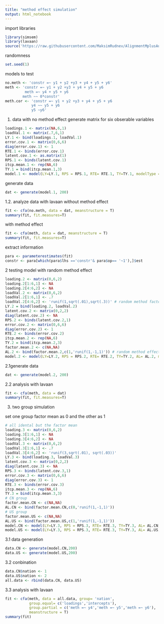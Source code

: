 ---
title: "method effect simulation"
output: html_notebook
---

import libraries

```{r}
library(simsem)
library(lavaan)
source('https://raw.githubusercontent.com/MaksimRudnev/AlignmentMplusAutomation/master/source_repo.R')
```

randomness
```{r}
set.seed(1)
```

models to test
```{r}
no.meth <- 'constr =~ y1 + y2 +y3 + y4 + y5 + y6'
meth <- 'constr =~ y1 + y2 +y3 + y4 + y5 + y6
         meth =~ y4 + y5 + y6
        meth ~~ 0*constr'
meth.cor <- 'constr =~ y1 + y2 +y3 + y4 + y5 + y6
            y4 ~~ y5 + y6
            y5 ~y6'
```



1. data with no method effect
generate matrix for six obserable variables
```{r}
loadings.1 <- matrix(NA,6,1)
loadVal.1 <- matrix(.7,6,1)
LY.1 <- bind(loadings.1, loadVal.1)
error.cov.1 <- matrix(0,6,6)
diag(error.cov.1) <- 1
RTE.1 <- binds(error.cov.1)
latent.cov.1 <- as.matrix(1)
RPS.1 <- binds(latent.cov.1)
itcp.mean.1 <- rep(NA,6)
TY.1 = bind(itcp.mean.1,3)
model.1 <- model(LY=LY.1, RPS = RPS.1, RTE= RTE.1, TY=TY.1, modelType = 'CFA', indLab=c('y1','y2','y3','y4','y5','y6'), facLab = 'constr')
```

generate data
```{r}
dat <- generate(model.1, 200)
```

1.2. analyze data with lavaan
without method effect
```{r}
fit <- cfa(no.meth, data = dat, meanstructure = T)
summary(fit, fit.measures=T)
```

with method effect
```{r}
fit <- cfa(meth, data = dat, meanstructure = T)
summary(fit, fit.measures=T)
```


extract information
```{r}
para <- parameterestimates(fit)
constr <- para[which(para$lhs =='constr'& para$op== '~1'),]$est
```



2 testing model with random method effect
```{r}
loading.2 <- matrix(0,6,2)
loading.2[1:6,1] <- NA
loading.2[4:6,2] <- NA
loadVal.2 <- matrix(0,6,2)
loadVal.2[1:6,1] <- .7
loadVal.2[4:6,2] <- 'runif(1,sqrt(.01),sqrt(.3))' # random method factor loadings
LY.2 = bind(loading.2, loadVal.2)
latent.cov.2 <- matrix(0,2,2)
diag(latent.cov.2) <- NA
RPS.2 <- binds(latent.cov.2,1)
error.cov.2 <- matrix(0,6,6)
diag(error.cov.2) <- 1
RTE.2 <- binds(error.cov.2)
itcp.mean.2 <- rep(NA,6)
TY.2 = bind(itcp.mean.2,3)
factor.mean.2 <- c(NA,NA)
AL.2 <- bind(factor.mean.2,c(1,'runif(1,-1,1)')) # random method effect
model.2 <- model(LY=LY.2, RPS = RPS.2, RTE= RTE.2, TY=TY.2, AL= AL.2, modelType = 'CFA', indLab=c('y1','y2','y3','y4','y5','y6'), facLab = c('constr', 'meth'))
```


2.1generate data
```{r}
dat <- generate(model.2, 200)
```

2.2 analysis with lavaan
```{r}
fit <- cfa(meth, data = dat)
summary(fit, fit.measures=T)
```


3. two group simulation

set one group factor mean as 0 and the other as 1
```{r}
# all idental but the factor mean
loading.3 <- matrix(0,6,2)
loading.3[1:6,1] <- NA
loading.3[4:6,2] <- NA
loadVal.3 <- matrix(0,6,2)
loadVal.3[1:6,1] <- .7
loadVal.3[4:6,2] <- 'runif(3,sqrt(.01), sqrt(.03))'
LY.3 <- bind(loading.3, loadVal.3)
latent.cov.3 <- matrix(0,2,2)
diag(latent.cov.3) <- NA
RPS.3 <- binds(latent.cov.3,1)
error.cov.3 <- matrix(0,6,6)
diag(error.cov.3) <- 1
RTE.3 <- binds(error.cov.3)
itcp.mean.3 <- rep(NA,6)
TY.3 = bind(itcp.mean.3,3)
# CN group
factor.mean.CN <- c(NA,NA)
AL.CN <- bind(factor.mean.CN,c(0,'runif(1,-1,1)'))
# US group
factor.mean.US <- c(NA,NA)
AL.US <- bind(factor.mean.US,c(1,'runif(1,-1,1)'))
model.CN <- model(LY=LY.3, RPS = RPS.3, RTE= RTE.3, TY=TY.3, AL= AL.CN, modelType = 'CFA', indLab=c('y1','y2','y3','y4','y5','y6'), facLab = c('constr', 'meth'))
model.US <- model(LY=LY.3, RPS = RPS.3, RTE= RTE.3, TY=TY.3, AL= AL.US, modelType = 'CFA', indLab=c('y1','y2','y3','y4','y5','y6'), facLab = c('constr', 'meth'))
```

3.1 data generation
```{r}
data.CN <- generate(model.CN,200)
data.US <- generate(model.US,200)
```

3.2 conbination
```{r}
data.CN$nation <- 1
data.US$nation <- 2
all.data <- rbind(data.CN, data.US)
```

3.3 analysis with lavaan
```{r}
fit <- cfa(meth, data = all.data, group= 'nation',
           group.equal= c('loadings','intercepts'),
           group.partial = c('meth =~ y4','meth =~ y5','meth =~ y6'),
           meanstructure = T)
summary(fit)
```




























































